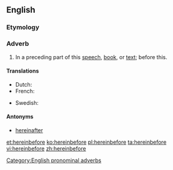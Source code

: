 ==English==

===Etymology===
{{compound|herein|before}}

===Adverb===
{{en-adv|-}}

# {{formal}} In a preceding part of this [[speech]], [[book]], or [[text]]; before this.

====Translations====
{{trans-top|translation}}
* Dutch: {{t|nl|hierinvoren}}
* French: {{t|fr|jusqua là}}
{{trans-mid}}
* Swedish: {{t-|sv|härföre}}
{{trans-bottom}}

====Antonyms====
* [[hereinafter]]

[[Category:English pronominal adverbs]]

[[et:hereinbefore]]
[[ko:hereinbefore]]
[[pl:hereinbefore]]
[[ta:hereinbefore]]
[[vi:hereinbefore]]
[[zh:hereinbefore]]